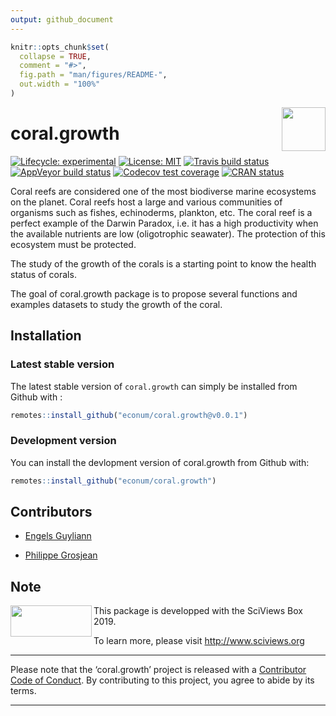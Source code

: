 ```yaml
---
output: github_document
---
```


<!-- README.md is generated from README.Rmd. Please edit that file -->

```r
knitr::opts_chunk$set(
  collapse = TRUE,
  comment = "#>",
  fig.path = "man/figures/README-",
  out.width = "100%"
)
```


<img src="man/figures/EcoNum-logo.png" width="70" height="70" align="right"/>

# coral.growth

[![Lifecycle: experimental](https://img.shields.io/badge/lifecycle-experimental-orange.svg)](https://www.tidyverse.org/lifecycle/#experimental)
[![License: MIT](https://img.shields.io/badge/License-MIT-yellow.svg)](https://opensource.org/licenses/MIT)
[![Travis build status](https://travis-ci.org/EcoNum/coral.growth.svg?branch=master)](https://travis-ci.org/EcoNum/coral.growth)
[![AppVeyor build status](https://ci.appveyor.com/api/projects/status/github/EcoNum/coral.growth?branch=master&svg=true)](https://ci.appveyor.com/project/GuyliannEngels/coral-growth)
[![Codecov test coverage](https://codecov.io/gh/EcoNum/coral.growth/branch/master/graph/badge.svg)](https://codecov.io/gh/EcoNum/coral.growth?branch=master)
[![CRAN status](https://www.r-pkg.org/badges/version/coral.growth)](https://cran.r-project.org/package=coral.growth)


Coral reefs are considered one of the most biodiverse marine ecosystems on the planet. Coral reefs host a large and various communities of organisms such as fishes, echinoderms, plankton, etc. The coral reef is a perfect example of the Darwin Paradox, i.e. it has a high productivity when the available nutrients are low (oligotrophic seawater). The protection of this ecosystem must be protected. 

The study of the growth of the corals is a starting point to know the health status of corals. 

The goal of coral.growth package is to propose several functions and examples datasets to study the growth of the coral.

## Installation

### Latest stable version

The latest stable version of `coral.growth` can simply be installed from Github with :

``` r
remotes::install_github("econum/coral.growth@v0.0.1")
```

### Development version

You can install the devlopment version of coral.growth from Github with:

``` r
remotes::install_github("econum/coral.growth")
```

## Contributors

- [Engels Guyliann](https://github.com/GuyliannEngels)

- [Philippe Grosjean](https://github.com/phgrosjean)

## Note

<img src="man/figures/site-title.png" width="130" height="50" align="left"/>    This package is developped with the SciViews Box 2019. 


To learn more, please visit <http://www.sciviews.org>


--------------

Please note that the 'coral.growth' project is released with a [Contributor Code of Conduct](CODE_OF_CONDUCT.md). By contributing to this project, you agree to abide by its terms.

---------------
